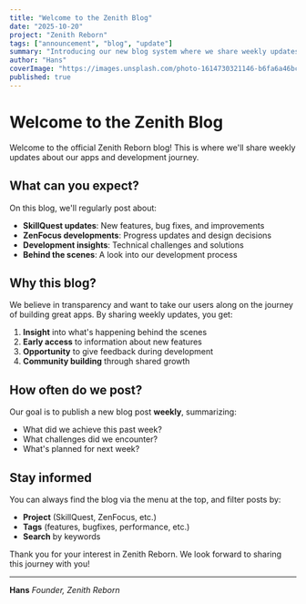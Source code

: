 ```yaml
---
title: "Welcome to the Zenith Blog"
date: "2025-10-20"
project: "Zenith Reborn"
tags: ["announcement", "blog", "update"]
summary: "Introducing our new blog system where we share weekly updates about our apps and development journey."
author: "Hans"
coverImage: "https://images.unsplash.com/photo-1614730321146-b6fa6a46bcb4?w=1200&h=630&fit=crop&q=80"
published: true
---
```


# Welcome to the Zenith Blog

Welcome to the official Zenith Reborn blog! This is where we'll share weekly updates about our apps and development journey.

## What can you expect?

On this blog, we'll regularly post about:

- **SkillQuest updates**: New features, bug fixes, and improvements
- **ZenFocus developments**: Progress updates and design decisions
- **Development insights**: Technical challenges and solutions
- **Behind the scenes**: A look into our development process

## Why this blog?

We believe in transparency and want to take our users along on the journey of building great apps. By sharing weekly updates, you get:

1. **Insight** into what's happening behind the scenes
2. **Early access** to information about new features
3. **Opportunity** to give feedback during development
4. **Community building** through shared growth

## How often do we post?

Our goal is to publish a new blog post **weekly**, summarizing:

- What did we achieve this past week?
- What challenges did we encounter?
- What's planned for next week?

## Stay informed

You can always find the blog via the menu at the top, and filter posts by:

- **Project** (SkillQuest, ZenFocus, etc.)
- **Tags** (features, bugfixes, performance, etc.)
- **Search** by keywords

Thank you for your interest in Zenith Reborn. We look forward to sharing this journey with you!

---

**Hans**
*Founder, Zenith Reborn*
